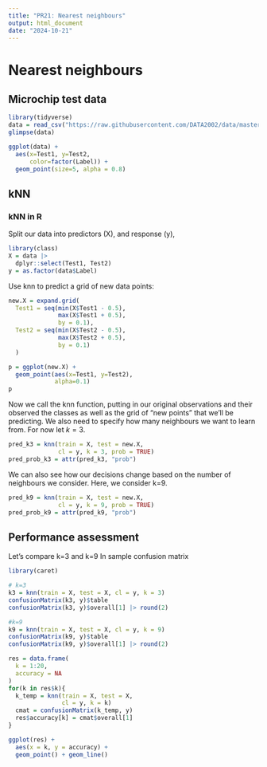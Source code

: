 ```yaml
---
title: "PR21: Nearest neighbours"
output: html_document
date: "2024-10-21"
---
```


# Nearest neighbours

## Microchip test data
```r
library(tidyverse)
data = read_csv("https://raw.githubusercontent.com/DATA2002/data/master/Microchips.csv")
glimpse(data)
```


```r
ggplot(data) +
  aes(x=Test1, y=Test2, 
      color=factor(Label)) + 
  geom_point(size=5, alpha = 0.8)
```

## kNN

### kNN in R

Split our data into predictors (X), and response (y),
```r
library(class)
X = data |> 
  dplyr::select(Test1, Test2)
y = as.factor(data$Label)
```


Use knn to predict a grid of new data points:

```r
new.X = expand.grid(
  Test1 = seq(min(X$Test1 - 0.5),
              max(X$Test1 + 0.5), 
              by = 0.1),
  Test2 = seq(min(X$Test2 - 0.5), 
              max(X$Test2 + 0.5),
              by = 0.1)
  )
```

```r
p = ggplot(new.X) +
  geom_point(aes(x=Test1, y=Test2), 
             alpha=0.1)
p
```

Now we call the knn function, putting in our original observations and their observed the classes as well as the grid of “new points” that we’ll be predicting.
We also need to specify how many neighbours we want to learn from.
For now let $k=3$.

```r
pred_k3 = knn(train = X, test = new.X, 
              cl = y, k = 3, prob = TRUE)
pred_prob_k3 = attr(pred_k3, "prob")
```

We can also see how our decisions change based on the number of neighbours we consider.
Here, we consider k=9.

```r
pred_k9 = knn(train = X, test = new.X, 
              cl = y, k = 9, prob = TRUE)
pred_prob_k9 = attr(pred_k9, "prob")
```

## Performance assessment

Let’s compare k=3 and k=9
In sample confusion matrix

```r
library(caret)

# k=3
k3 = knn(train = X, test = X, cl = y, k = 3)
confusionMatrix(k3, y)$table
confusionMatrix(k3, y)$overall[1] |> round(2)

#k=9
k9 = knn(train = X, test = X, cl = y, k = 9)
confusionMatrix(k9, y)$table
confusionMatrix(k9, y)$overall[1] |> round(2)
```


```r
res = data.frame(
  k = 1:20,
  accuracy = NA
)
for(k in res$k){
  k_temp = knn(train = X, test = X, 
               cl = y, k = k)
  cmat = confusionMatrix(k_temp, y)
  res$accuracy[k] = cmat$overall[1]
}
```


```r
ggplot(res) + 
  aes(x = k, y = accuracy) +
  geom_point() + geom_line() 
```


```r

```



```r

```


```r

```


```r

```



```r

```




